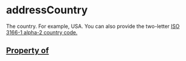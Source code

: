   

# addressCountry

The country. For example, USA. You can also provide the two-letter <a href="http://en.wikipedia.org/wiki/ISO_3166-1">ISO 3166-1 alpha-2 country code</Link>.

## Property of



